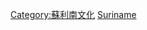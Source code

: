 {{Commons category|Sports in Suriname}}

[[Category:蘇利南文化|Category:蘇利南文化]]
[[Category:北美洲各國體育|Suriname]]